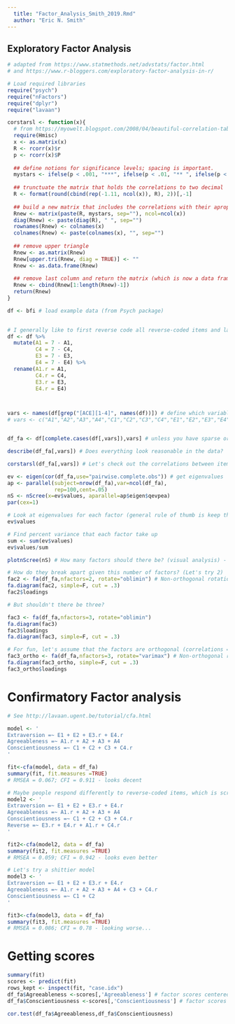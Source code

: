```yaml
---
  title: "Factor_Analysis_Smith_2019.Rmd"
  author: "Eric N. Smith"
---
```


## Exploratory Factor Analysis
```r
# adapted from https://www.statmethods.net/advstats/factor.html
# and https://www.r-bloggers.com/exploratory-factor-analysis-in-r/

# Load required libraries
require("psych")
require("nFactors")
require("dplyr")
require("lavaan")

corstarsl <- function(x){ 
  # from https://myowelt.blogspot.com/2008/04/beautiful-correlation-tables-in-r.html
  require(Hmisc) 
  x <- as.matrix(x) 
  R <- rcorr(x)$r 
  p <- rcorr(x)$P 
  
  ## define notions for significance levels; spacing is important.
  mystars <- ifelse(p < .001, "***", ifelse(p < .01, "** ", ifelse(p < .05, "* ", " ")))
  
  ## trunctuate the matrix that holds the correlations to two decimal
  R <- format(round(cbind(rep(-1.11, ncol(x)), R), 2))[,-1] 
  
  ## build a new matrix that includes the correlations with their apropriate stars 
  Rnew <- matrix(paste(R, mystars, sep=""), ncol=ncol(x)) 
  diag(Rnew) <- paste(diag(R), " ", sep="") 
  rownames(Rnew) <- colnames(x) 
  colnames(Rnew) <- paste(colnames(x), "", sep="") 
  
  ## remove upper triangle
  Rnew <- as.matrix(Rnew)
  Rnew[upper.tri(Rnew, diag = TRUE)] <- ""
  Rnew <- as.data.frame(Rnew) 
  
  ## remove last column and return the matrix (which is now a data frame)
  Rnew <- cbind(Rnew[1:length(Rnew)-1])
  return(Rnew) 
}
```

```r
df <- bfi # load example data (from Psych package)

  
# I generally like to first reverse code all reverse-coded items and label as such
df <- df %>%
  mutate(A1 = 7 - A1,
         C4 = 7 - C4,
         E3 = 7 - E3,
         E4 = 7 - E4) %>%
  rename(A1.r = A1,
         C4.r = C4,
         E3.r = E3,
         E4.r = E4)



vars <- names(df[grep("[ACE][1-4]", names(df))]) # define which variables you want to do exploratory factor analysis on
# vars <- c("A1","A2","A3","A4","C1","C2","C3","C4","E1","E2","E3","E4")


df_fa <- df[complete.cases(df[,vars]),vars] # unless you have sparse or small dataset, I would recommend only getting full rows

describe(df_fa[,vars]) # Does everything look reasonable in the data?

corstarsl(df_fa[,vars]) # Let's check out the correlations between items

ev <- eigen(cor(df_fa,use="pairwise.complete.obs")) # get eigenvalues
ap <- parallel(subject=nrow(df_fa),var=ncol(df_fa),
               rep=100,cent=.05)
nS <- nScree(x=ev$values, aparallel=ap$eigen$qevpea)
par(cex=1)

# Look at eigenvalues for each factor (general rule of thumb is keep those > 1)
ev$values

# Find percent variance that each factor take up
sum <- sum(ev$values)
ev$values/sum

plotnScree(nS) # How many factors should there be? (visual analysis) - looks like 3
```

```r
# How do they break apart given this number of factors? (Let's try 2)
fac2 <- fa(df_fa,nfactors=2, rotate="oblimin") # Non-orthogonal rotation (allows correlation between factors)
fa.diagram(fac2, simple=F, cut = .3)
fac2$loadings

# But shouldn't there be three?

fac3 <- fa(df_fa,nfactors=3, rotate="oblimin")
fa.diagram(fac3)
fac3$loadings
fa.diagram(fac3, simple=F, cut = .3)

# For fun, let's assume that the factors are orthogonal (correlations = 0)
fac3_ortho <- fa(df_fa,nfactors=3, rotate="varimax") # Non-orthogonal rotation
fa.diagram(fac3_ortho, simple=F, cut = .3)
fac3_ortho$loadings
```

# Confirmatory Factor analysis
```r
# See http://lavaan.ugent.be/tutorial/cfa.html

model <- '
Extraversion =~ E1 + E2 + E3.r + E4.r
Agreeableness =~ A1.r + A2 + A3 + A4
Conscientiousness =~ C1 + C2 + C3 + C4.r
'

fit<-cfa(model, data = df_fa)
summary(fit, fit.measures =TRUE)
# RMSEA = 0.067; CFI = 0.911 - looks decent

# Maybe people respond differently to reverse-coded items, which is screwing things up?
model2 <- '
Extraversion =~ E1 + E2 + E3.r + E4.r
Agreeableness =~ A1.r + A2 + A3 + A4
Conscientiousness =~ C1 + C2 + C3 + C4.r
Reverse =~ E3.r + E4.r + A1.r + C4.r
'

fit2<-cfa(model2, data = df_fa)
summary(fit2, fit.measures =TRUE)
# RMSEA = 0.059; CFI = 0.942 - looks even better

# Let's try a shittier model
model3 <- '
Extraversion =~ E1 + E2 + E3.r + E4.r
Agreeableness =~ A1.r + A2 + A3 + A4 + C3 + C4.r
Conscientiousness =~ C1 + C2 
'

fit3<-cfa(model3, data = df_fa)
summary(fit3, fit.measures =TRUE)
# RMSEA = 0.086; CFI = 0.78 - looking worse...
```

# Getting scores
```r
summary(fit)
scores <- predict(fit)
rows_kept <- inspect(fit, "case.idx")
df_fa$Agreeableness <-scores[,'Agreeableness'] # factor scores centered around 0
df_fa$Conscientiousness <-scores[,'Conscientiousness'] # factor scores centered around 0

cor.test(df_fa$Agreeableness,df_fa$Conscientiousness)
```